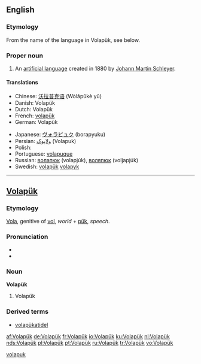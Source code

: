 {{interwiktionary|code=vo}}
==English==
{{wikipedia}}

===Etymology===

From the name of the language in Volapük, see below.

===Proper noun===
{{en-proper noun}}

# An [[artificial language]] created in 1880 by [[w:Johann Martin Schleyer|Johann Martin Schleyer]].

====Translations====
{{top}}
*Chinese: [[沃拉普克语]] (Wòlāpǔkè yǔ)
*Danish: Volapük
*Dutch: Volapük
*French: [[volapük]]
*German: Volapük {{n}}
{{mid}}
*Japanese: [[ヴォラピュク]] (borapyuku)
*Persian: [[ولاپوک]] (Volapuk)
*Polish: {{t-|pl|wolapik|m}}
*Portuguese: [[volapuque]]
*Russian: [[волапюк]] (volapjúk), [[воляпюк]] (voljapjúk)
*Swedish: [[volapük]] [[volapyk]]
{{bottom}}

----

==[[Volapük]]==

===Etymology===
[[vola|Vola]], genitive of [[vol#Volapük|vol]], ''world'' + [[pük]], ''speech''.

===Pronunciation===
*{{IPA|/ˈvolapyk/}}
*{{SAMPA|/"volapyk/}}

===Noun===
'''Volapük'''

# Volapük

===Derived terms===
*[[volapükatidel]]

[[Category:Volapük nouns|volapuk]]

[[af:Volapük]]
[[de:Volapük]]
[[fr:Volapük]]
[[io:Volapük]]
[[ku:Volapük]]
[[nl:Volapük]]
[[nds:Volapük]]
[[pl:Volapük]]
[[pt:Volapük]]
[[ru:Volapük]]
[[tr:Volapük]]
[[vo:Volapük]]